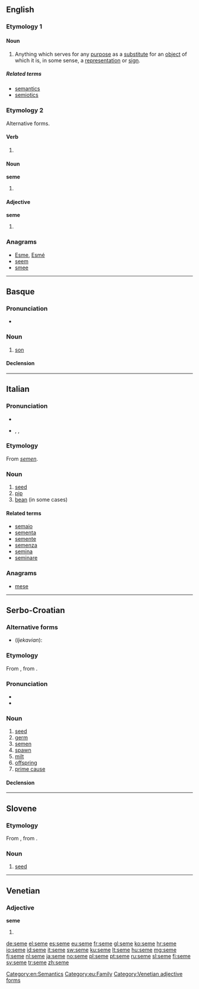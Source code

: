 {{also|sème|semé}}
==English==

===Etymology 1===

====Noun====
{{en-noun|semes|pl2=semata}}

# {{linguistics|semiotics}} Anything which serves for any [[purpose]] as a [[substitute]] for an [[object]] of which it is, in some sense, a [[representation]] or [[sign]].

=====Related terms=====
* [[semantics]]
* [[semiotics]]

===Etymology 2===
Alternative forms.

====Verb====
{{en-verb|semes|semeing|semed}}

# {{obsolete form of|seem}}

====Noun====
'''seme'''

# {{obsolete form of|seam}}

====Adjective====
'''seme'''

# {{obsolete form of|semée}}

===Anagrams===
* [[Esme#English|Esme]], [[Esmé#English|Esmé]]
* [[seem#English|seem]]
* [[smee#English|smee]]

[[Category:en:Semantics]]

----

==Basque==

===Pronunciation===
* {{IPA|/'s̺e.me/|lang=eu}}

===Noun===
{{infl|eu|noun}}

# [[son]]

====Declension====
{{eu-decl-anim noun|ab=1|kb=1}}

[[Category:eu:Family]]

----

==Italian==
{{wikipedia|lang=it}}

===Pronunciation===
* {{IPA|[ˈseme]|lang=it}}
* {{enPR|séme}}, {{IPA|/ˈseme/|lang=it}}, {{SAMPA|/"seme/}}

===Etymology===
From {{etyl|la|it}} ''[[semen]]''.

===Noun===
{{it-noun|sem|m|e|i}}

# [[seed]]
# [[pip]]
# [[bean]] (in some cases)

====Related terms====
* [[semaio]]
* [[sementa]]
* [[semente]]
* [[semenza]]
* [[semina]]
* [[seminare]]

===Anagrams===
* [[mese#Italian|mese]]

----

==Serbo-Croatian==

===Alternative forms===
* (''Ijekavian''): {{l|sh|sjeme|sjȅme}}

===Etymology===
From {{proto|Slavic|sěmę|lang=sh}}, from {{proto|Indo-European|séh₁mn̥|lang=sh}}.

===Pronunciation===
* {{IPA|/sême/|lang=sh}}
* {{hyphenation|se|me}}

===Noun===
{{sh-noun|g=n|head=sȅme|r|семе|се̏ме}}

# [[seed]]
# [[germ]]
# [[semen]]
# [[spawn]]
# [[milt]]
# [[offspring]]
# [[prime cause]]

====Declension====
{{sh-decl-noun
|sȅme|semena
|sȅmena|semena
|semenu|semenima
|seme|semena
|seme|semena
|semenu|semenima
|semenom|semenima
}}

----

==Slovene==

===Etymology===
From {{proto|Slavic|sěmę|lang=sl}}, from {{proto|Indo-European|séh₁mn̥|lang=sl}}.

===Noun===
{{infl|sl|noun|g=n}}

# [[seed]]

----

==Venetian==

===Adjective===
'''seme''' {{f}}

# {{feminine plural of|semo|lang=vec}}

[[Category:Venetian adjective forms]]

[[de:seme]]
[[el:seme]]
[[es:seme]]
[[eu:seme]]
[[fr:seme]]
[[gl:seme]]
[[ko:seme]]
[[hr:seme]]
[[io:seme]]
[[id:seme]]
[[it:seme]]
[[sw:seme]]
[[ku:seme]]
[[lt:seme]]
[[hu:seme]]
[[mg:seme]]
[[fj:seme]]
[[nl:seme]]
[[ja:seme]]
[[no:seme]]
[[pl:seme]]
[[pt:seme]]
[[ru:seme]]
[[sl:seme]]
[[fi:seme]]
[[sv:seme]]
[[tr:seme]]
[[zh:seme]]